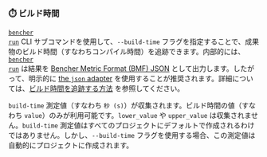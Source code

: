 
### ⏱️ ビルド時間

<code><a href="/ja/docs/explanation/bencher-run/">bencher run</a></code> CLI サブコマンドを使用して、`--build-time` フラグを指定することで、成果物のビルド時間（すなわちコンパイル時間）を追跡できます。内部的には、<code><a href="/ja/docs/explanation/bencher-run/">bencher run</a></code> は結果を [Bencher Metric Format (BMF) JSON][bmf] として出力します。したがって、明示的に [the `json` adapter][json] を使用することが推奨されます。詳細については、[ビルド時間を追跡する方法][build time] を参照してください。

`build-time` 測定値（すなわち `秒 (s)`）が収集されます。ビルド時間の値（すなわち `value`）のみが利用可能です。`lower_value` や `upper_value` は収集されません。`build-time` 測定値はすべてのプロジェクトにデフォルトで作成されるわけではありません。しかし、`--build-time` フラグを使用する場合、この測定値は自動的にプロジェクトに作成されます。

<BuildTime />

[json]: #-json

[bmf]: /ja/docs/reference/bencher-metric-format/
[build time]: /ja/docs/how-to/track-build-time/